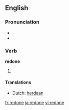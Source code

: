 ==English==

===Pronunciation===
* {{IPA|/ɻi'dɒn/}}
* {{rhymes|ʌn}}

===Verb===
'''redone'''

# {{past participle of| to [[redo]]}}

====Translations====
* Dutch: [[herdaan]]

[[fr:redone]]
[[ja:redone]]
[[vi:redone]]